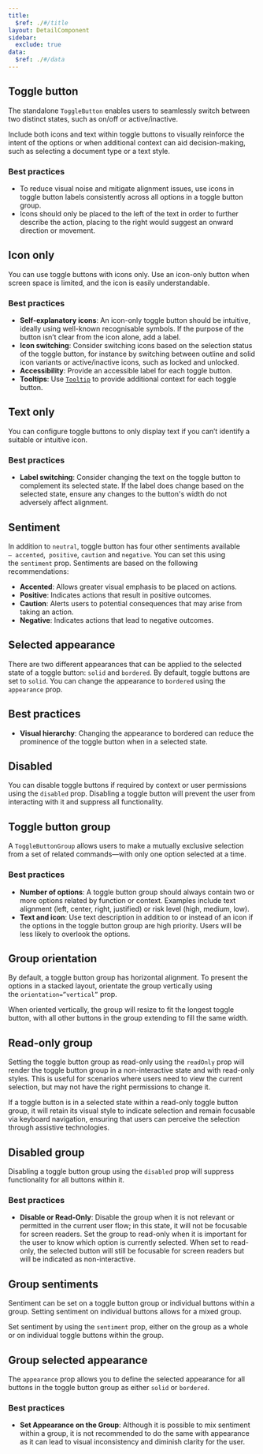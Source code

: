 ```yaml
---
title:
  $ref: ./#/title
layout: DetailComponent
sidebar:
  exclude: true
data:
  $ref: ./#/data
---
```


## Toggle button

The standalone `ToggleButton` enables users to seamlessly switch between two distinct states, such as on/off or active/inactive.

Include both icons and text within toggle buttons to visually reinforce the intent of the options or when additional context can aid decision-making, such as selecting a document type or a text style.

### Best practices

- To reduce visual noise and mitigate alignment issues, use icons in toggle button labels consistently across all options in a toggle button group.
- Icons should only be placed to the left of the text in order to further describe the action, placing to the right would suggest an onward direction or movement.

<LivePreview componentName="toggle-button" exampleName="ToggleButtonDefault" />

## Icon only

You can use toggle buttons with icons only. Use an icon-only button when screen space is limited, and the icon is easily understandable.

### Best practices

- **Self-explanatory icons**: An icon-only toggle button should be intuitive, ideally using well-known recognisable symbols. If the purpose of the button isn’t clear from the icon alone, add a label.
- **Icon switching**: Consider switching icons based on the selection status of the toggle button, for instance by switching between outline and solid icon variants or active/inactive icons, such as locked and unlocked.
- **Accessibility**: Provide an accessible label for each toggle button.
- **Tooltips**: Use [`Tooltip`](../tooltip) to provide additional context for each toggle button.

<LivePreview componentName="toggle-button" exampleName="IconOnly" />

## Text only

You can configure toggle buttons to only display text if you can’t identify a suitable or intuitive icon.

### Best practices

- **Label switching**: Consider changing the text on the toggle button to complement its selected state. If the label does change based on the selected state, ensure any changes to the button's width do not adversely affect alignment.

<LivePreview componentName="toggle-button" exampleName="TextOnly" />

## Sentiment

In addition to `neutral`, toggle button has four other sentiments available `— accented`,` positive`, `caution` and `negative`. You can set this using the `sentiment` prop. Sentiments are based on the following recommendations:

- **Accented**: Allows greater visual emphasis to be placed on actions.
- **Positive**: Indicates actions that result in positive outcomes.
- **Caution**: Alerts users to potential consequences that may arise from taking an action.
- **Negative**: Indicates actions that lead to negative outcomes.

<LivePreview componentName="toggle-button" exampleName="Sentiment" />

## Selected appearance

There are two different appearances that can be applied to the selected state of a toggle button: `solid` and `bordered`. By default, toggle buttons are set to `solid`. You can change the appearance to `bordered` using the `appearance` prop.

## Best practices

- **Visual hierarchy**: Changing the appearance to bordered can reduce the prominence of the toggle button when in a selected state.

<LivePreview componentName="toggle-button" exampleName="Appearance" />

## Disabled

You can disable toggle buttons if required by context or user permissions using the `disabled` prop. Disabling a toggle button will prevent the user from interacting with it and suppress all functionality.

<LivePreview componentName="toggle-button" exampleName="Disabled" />

## Toggle button group

A `ToggleButtonGroup` allows users to make a mutually exclusive selection from a set of related commands—with only one option selected at a time.

### Best practices

- **Number of options**: A toggle button group should always contain two or more options related by function or context. Examples include text alignment (left, center, right, justified) or risk level (high, medium, low).
- **Text and icon**: Use text description in addition to or instead of an icon if the options in the toggle button group are high priority. Users will be less likely to overlook the options.

<LivePreview
  componentName="toggle-button"
  exampleName="ToggleButtonGroupDefault"
/>

## Group orientation

By default, a toggle button group has horizontal alignment. To present the options in a stacked layout, orientate the group vertically using the `orientation=”vertical”` prop.

When oriented vertically, the group will resize to fit the longest toggle button, with all other buttons in the group extending to fill the same width.

<LivePreview
  componentName="toggle-button"
  exampleName="ToggleButtonGroupVertical"
/>

## Read-only group

Setting the toggle button group as read-only using the `readOnly` prop will render the toggle button group in a non-interactive state and with read-only styles. This is useful for scenarios where users need to view the current selection, but may not have the right permissions to change it.

If a toggle button is in a selected state within a read-only toggle button group, it will retain its visual style to indicate selection and remain focusable via keyboard navigation, ensuring that users can perceive the selection through assistive technologies.

<LivePreview
  componentName="toggle-button"
  exampleName="ToggleButtonGroupReadOnly"
/>

## Disabled group

Disabling a toggle button group using the `disabled` prop will suppress functionality for all buttons within it.

### Best practices

- **Disable or Read-Only**: Disable the group when it is not relevant or permitted in the current user flow; in this state, it will not be focusable for screen readers. Set the group to read-only when it is important for the user to know which option is currently selected. When set to read-only, the selected button will still be focusable for screen readers but will be indicated as non-interactive.

<LivePreview
  componentName="toggle-button"
  exampleName="ToggleButtonGroupDisabled"
/>

## Group sentiments

Sentiment can be set on a toggle button group or individual buttons within a group. Setting sentiment on individual buttons allows for a mixed group.

Set sentiment by using the `sentiment` prop, either on the group as a whole or on individual toggle buttons within the group.

<LivePreview
  componentName="toggle-button"
  exampleName="ToggleButtonGroupSentiment"
/>

## Group selected appearance

The `appearance` prop allows you to define the selected appearance for all buttons in the toggle button group as either `solid` or `bordered`.

### Best practices

- **Set Appearance on the Group**: Although it is possible to mix sentiment within a group, it is not recommended to do the same with appearance as it can lead to visual inconsistency and diminish clarity for the user.

<LivePreview
  componentName="toggle-button"
  exampleName="ToggleButtonGroupAppearance"
/>
